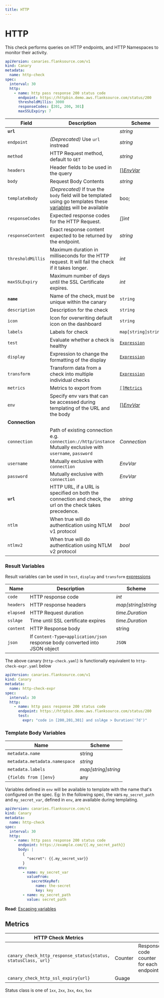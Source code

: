 ```yaml
---
title: HTTP
---
```


# <Icon name="http"/> HTTP

This check performs queries on HTTP endpoints, and HTTP Namespaces to monitor their activity.

```yaml title=http-check.yaml
apiVersion: canaries.flanksource.com/v1
kind: Canary
metadata:
  name: http-check
spec:
  interval: 30
  http:
    - name: http pass response 200 status code
      endpoint: https://httpbin.demo.aws.flanksource.com/status/200
      thresholdMillis: 3000
      responseCodes: [201, 200, 301]
      maxSSLExpiry: 7
```

| Field             | Description                                                                                                                            | Scheme                                                                | Required | Templatable |
| ----------------- | -------------------------------------------------------------------------------------------------------------------------------------- | --------------------------------------------------------------------- | -------- | ----------- |
| **`url`**         |                                                                                                                                        | _string_                                                              | `true`   | `true`      |
| `endpoint`        | _(Deprecated)_ Use `url` instread                                                                                                      | _string_                                                              |          |             |
| `method`          | HTTP Request method, default to `GET`                                                                                                  | _string_                                                              |          |             |
| `headers`         | Header fields to be used in the query                                                                                                  | [[]_EnvVar_](../../concepts/authentication/#envvar)                   |          |             |
| `body`            | Request Body Contents                                                                                                                  | _string_                                                              |          | `true`      |
| `templateBody`    | _(Deprecated)_ If true the `body` field will be templated using go templates these [variables](#templateVariables) will be available   | boo;                                                                  |          |             |
| `responseCodes`   | Expected response codes for the HTTP Request.                                                                                          | _[]int_                                                               |          |             |
| `responseContent` | Exact response content expected to be returned by the endpoint.                                                                        | _string_                                                              |          |             |
| `thresholdMillis` | Maximum duration in milliseconds for the HTTP request. It will fail the check if it takes longer.                                      | _int_                                                                 |          |             |
| `maxSSLExpiry`    | Maximum number of days until the SSL Certificate expires.                                                                              | _int_                                                                 |          |             |
| **`name`**        | Name of the check, must be unique within the canary                                                                                    | `string`                                                              | `true`   |             |
| `description`     | Description for the check                                                                                                              | `string`                                                              |          |             |
| `icon`            | Icon for overwriting default icon on the dashboard                                                                                     | `string`                                                              |          |             |
| `labels`          | Labels for check                                                                                                                       | `map[string]string`                                                   |          |             |
| `test`            | Evaluate whether a check is healthy                                                                                                    | [`Expression`](../concepts/health-evaluation)                         |          |             |
| `display`         | Expression to change the formatting of the display                                                                                     | [`Expression`](../concepts/display-formatting)                        |          |             |
| `transform`       | Transform data from a check into multiple individual checks                                                                            | [`Expression`](../concepts/transforms)                                |          |             |
| `metrics`         | Metrics to export from                                                                                                                 | [`[]Metrics`](../concepts/metrics-exporter)                           |          |             |
| `env`             | Specify env vars that can be accessed during templating of the URL and the body                                                        | [[]_EnvVar_](../../concepts/authentication/#envvar)                   |          |             |
| **Connection**    |                                                                                                                                        |                                                                       |          |             |
| `connection`      | Path of existing connection e.g. `connection://http/instance` <br/> Mutually exclusive with `username`, `password` <br/> <Commercial/> | <CommonLink to="connection" >_Connection_</CommonLink>                |          |             |
| `username`        | Mutually exclusive with `connection`                                                                                                   | <CommonLink to="authentication" anchor="envvar">_EnvVar_</CommonLink> |          |             |
| `password`        | Mutually exclusive with `connection`                                                                                                   | <CommonLink to="authentication" anchor="envvar">_EnvVar_</CommonLink> |          |             |
| **`url`**         | HTTP URL, if a URL is specified on both the connection and check, the url on the check takes precedence.                               | _string_                                                              | `true`   |             |
| `ntlm`            | When true will do authentication using NTLM v1 protocol                                                                                | _bool_                                                                |          |             |
| `ntlmv2`          | When true will do authentication using NTLM v2 protocol                                                                                | _bool_                                                                |          |             |

### Result Variables

Result variables can be used in `test`, `display` and `transform` [expressions](../concepts/expressions)

| Name      | Description                                                                 | Scheme              |
| --------- | --------------------------------------------------------------------------- | ------------------- |
| `code`    | HTTP response code                                                          | _int_               |
| `headers` | HTTP response headers                                                       | _map[string]string_ |
| `elapsed` | HTTP Request duration                                                       | _time.Duration_     |
| `sslAge`  | Time until SSL certificate expires                                          | _time.Duration_     |
| `content` | HTTP Response body                                                          | string              |
| `json`    | If `Content-Type=application/json` response body converted into JSON object | `JSON`              |

The above canary (`http-check.yaml`) is functionally equivalent to `http-check-expr.yaml` below

```yaml title=http-check-expr.yaml
apiVersion: canaries.flanksource.com/v1
kind: Canary
metadata:
  name: http-check-expr
spec:
  interval: 30
  http:
    - name: http pass response 200 status code
      endpoint: https://httpbin.demo.aws.flanksource.com/status/200
      test:
        expr: "code in [200,201,301] and sslAge > Duration('7d')"
```

### Template Body Variables

| Name                          | Scheme              |
| ----------------------------- | ------------------- |
| `metadata.name`               | string              |
| `metadata.metadata.namespace` | _string_            |
| `metadata.labels`             | _map[string]string_ |
| `{fields from []env}`         | any                 |

Variables defined in `env` will be available to template with the name that's configured on the spec.
Eg: In the following spec, the vars `my_secret_path` and `my_secret_var`, defined in `env`, are available during templating.

```yaml title=http-check.yaml
apiVersion: canaries.flanksource.com/v1
kind: Canary
metadata:
  name: http-check
spec:
  interval: 30
  http:
    - name: http pass response 200 status code
      endpoint: https://example.com/{{.my_secret_path}}
      body: |
        {
          "secret": {{.my_secret_var}}
        }
      env:
        - name: my_secret_var
          valueFrom:
            secretKeyRef:
              name: the-secret
              key: key
        - name: my_secret_path
          value: secret_path
```

**Read**: [Escaping variables](../scripting/gotemplate#escaping)

## Metrics

| **HTTP Check Metrics**                                        |         |                                         |
| ------------------------------------------------------------- | ------- | --------------------------------------- |
| `canary_check_http_response_status{status, statusClass, url}` | Counter | Response code counter for each endpoint |
| `canary_check_http_ssl_expiry{url}`                           | Guage   |                                         |

Status class is one of `1xx`, `2xx`, `3xx`, `4xx`, `5xx`
